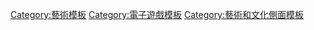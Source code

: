 {{Sidebar with collapsible lists
|name        = Art and video games
|cellpadding = 0px
|cellspacing = 0px
|title       = {{tsl|en|Art game (disambiguation)||艺术与电子游戏}}
|image    = [[File:Nuvola apps package graphics.svg|50px]] {{WPVG icon|50px}}

|bodystyle      = padding:0em; line-height:normal; font-size:100%; width:19em; border-spacing:2px 0px;
|titlestyle     = padding:2px; margin:0px; line-height:normal; font-size:100%; height:auto;
|pretitlestyle  = padding:2px; margin:0px; line-height:normal; font-size: 90%; height:auto;
|headingstyle   = padding:2px; margin:0px; line-height:normal; font-size:100%; height:auto; background:transparent; display:none;
|listframestyle = padding:0em; margin:0px; line-height:normal; font-size:100%; height:auto; border:none;
|listtitlestyle = padding:2px; margin:0px; line-height:normal; font-size:100%; height:auto;
|liststyle      = padding:2px; margin:0px; line-height:normal; font-size: 90%; height:auto; text-align:left;
|tnavbarstyle   = padding:2px; margin:0px; line-height:normal; font-size:100%; height:auto;

|list1name=Video games as an art form
|list1title = 电子游戏艺术形式
|list1 =
*{{tsl|en|Video games as an art form||视频游戏作为一种艺术形式}}
*{{tsl|en|Arthouse game||艺术电影游戏}}
*{{tsl|en|The Art of Video Games||电子游戏艺术表现}}
*[[另類實境遊戲]]
|list2name=Artistic expression within video games
|list2title = 电子游戏中的艺术表现
|list2 =
* {{tsl|en|Video game art||电子游戏艺术}}
*{{tsl|en|Non-game||非游戏}}
*[[Machinima]]
*[[互動式電影]]
|list3name=Video game art creation
|list3title = 电子游戏艺术创作
|list3 =
*{{tsl|en|Game art design||游戏艺术设计}}
*{{tsl|en|Video game graphics||电子游戏图像}}
*[[遊戲音樂]]
*[[游戏设计]]
* [[像素画]]
*[[:Category:電子遊戲繪圖及原畫家|电子游戏艺术家]]
}}<noinclude>
[[Category:藝術模板]]
[[Category:電子遊戲模板]]
[[Category:藝術和文化側面模板]]
</noinclude>